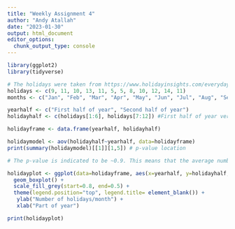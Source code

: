 ```yaml
---
title: "Weekly Assignment 4"
author: "Andy Atallah"
date: "2023-01-30"
output: html_document
editor_options: 
  chunk_output_type: console
---
```

```r
library(ggplot2)
library(tidyverse)

# The holidays were taken from https://www.holidayinsights.com/everyday.htm. I am looking at the number of holidays it lists per month and comparing the means between the first and second half of the year.
holidays <- c(9, 11, 10, 13, 11, 5, 5, 8, 10, 12, 14, 11)
months <- c("Jan", "Feb", "Mar", "Apr", "May", "Jun", "Jul", "Aug", "Sep", "Oct", "Nov", "Dec")

yearhalf <- c("First half of year", "Second half of year")
holidayhalf <- c(holidays[1:6], holidays[7:12]) #First half of year versus second half of year.

holidayframe <- data.frame(yearhalf, holidayhalf)

holidaymodel <- aov(holidayhalf~yearhalf, data=holidayframe)
print(summary(holidaymodel)[[1]][1,5]) # p-value location

# The p-value is indicated to be ~0.9. This means that the average number of holidays per month (according to holidays given by the website linked above) is not significantly different in the first half of the year compared to the second half of the year.

holidayplot <- ggplot(data=holidayframe, aes(x=yearhalf, y=holidayhalf, fill=yearhalf)) + 
  geom_boxplot() +
  scale_fill_grey(start=0.8, end=0.5) +
  theme(legend.position="top", legend.title= element_blank()) +
   ylab("Number of holidays/month") +
   xlab("Part of year")

print(holidayplot)
```
